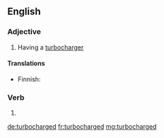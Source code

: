==English==

===Adjective===
{{en-adj|-}}

# Having a [[turbocharger]]

====Translations====
{{trans-top|having turbocharger}}
* Finnish: {{t|fi|turboahdettu}}
{{trans-mid}}
{{trans-bottom}}

===Verb===
{{head|en}}

# {{en-past of|turbocharge}}

[[de:turbocharged]]
[[fr:turbocharged]]
[[mg:turbocharged]]